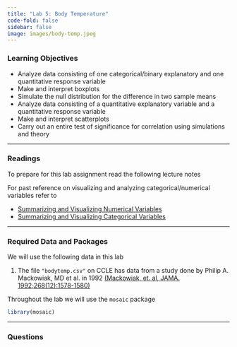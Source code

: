 ```yaml
---
title: "Lab 5: Body Temperature"
code-fold: false
sidebar: false
image: images/body-temp.jpeg
---
```



### Learning Objectives

- Analyze data consisting of one categorical/binary explanatory and one quantitative response variable 
- Make and interpret boxplots
- Simulate the null distribution for the difference in two sample means
- Analyze data consisting of a quantitative explanatory variable and a quantitative response variable
- Make and interpret scatterplots
- Carry out an entire test of significance for correlation using simulations and theory


---

### Readings



To prepare for this lab assignment read the following lecture notes



For past reference on visualizing and analyzing categorical/numerical variables refer to 

- [Summarizing and Visualizing Numerical Variables](/notes/03-intro_numerical_variables.qmd)
- [Summarizing and Visualizing Categorical Variables](/notes/04-intro_categorical_variables.qmd)

---


### Required Data and Packages

We will use the following data in this lab

1. The file `"bodytemp.csv"` on CCLE has data from a study done by Philip A. Mackowiak, MD et al. in 1992 [(Mackowiak, et. al, JAMA. 1992;268(12):1578-1580)](https://jamanetwork.com/journals/jama/article-abstract/400116)

Throughout the lab we will use the `mosaic` package

```r
library(mosaic)
```


---

### Questions



